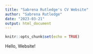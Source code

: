 ```yaml
---
title: "Sabrena Rutledge's CV Website"
author: "Sabrena Rutledge"
date: "2023-03-21"
output: html_document
---
```


```r
knitr::opts_chunk$set(echo = TRUE)
```

Hello, Website!
